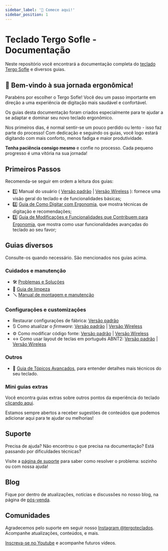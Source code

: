 ---
sidebar_label: '👋 Comece aqui!'
sidebar_position: 1
---

# Teclado Tergo Sofle - Documentação

Neste repositório você encontrará a documentação completa do <a href="https://tecladoergonomico.com.br" target="_blank">teclado Tergo Sofle</a> e diversos guias.

## 🚀 Bem-vindo à sua jornada ergonômica!

Parabéns por escolher o Tergo Sofle! Você deu um passo importante em direção a uma experiência de digitação mais saudável e confortável.

Os guias desta documentação foram criados especialmente para te ajudar a se adaptar e dominar seu novo teclado ergonômico.

Nos primeiros dias, é normal sentir-se um pouco perdido ou lento - isso faz parte do processo! Com dedicação e seguindo os guias, você logo estará digitando com mais conforto, menos fadiga e maior produtividade.

**Tenha paciência consigo mesmo** e confie no processo. Cada pequeno progresso é uma vitória na sua jornada!

## Primeiros Passos

Recomenda-se seguir em ordem a leitura dos guias:

- 1️⃣ Manual do usuário ( [Versão padrão](MANUAL_TERGO_SOFLE.md) | [Versão Wireless](MANUAL_TERGO_SOFLE_WIRELESS.md) ): fornece uma visão geral do teclado e de funcionalidades básicas;
- 2️⃣ [Guia de Como Digitar com Ergonomia](./guias/COMO_DIGITAR_COM_ERGONOMIA.md), que mostra técnicas de digitação e recomendações;
- 3️⃣ [Guia de Modificações e Funcionalidades que Contribuem para Ergonomia](./guias/MODIFICACOES_E_FUNCIONALIDADES_QUE_CONTRIBUEM_PARA_ERGONOMIA.md), que mostra como usar funcionalidades avançadas do teclado ao seu favor;

## Guias diversos

Consulte-os quando necessário. São mencionados nos guias acima.

### Cuidados e manutenção

- 🛠️ [Problemas e Soluções](./PROBLEMAS_E_SOLUCOES/README.md)
- 🧹 [Guia de limpeza](./guias/manutencao/LIMPEZA_DO_TECLADO.md)
- 🪛 [Manual de montagem e manutenção](./guias/manutencao/MANUAL_DE_MONTAGEM_E_MANUTENCAO.md)

### Configurações e customizações

- Restaurar configurações de fábrica: [Versão padrão](./guias/especifico_versao_padrao/RESTAURAR_CONFIGURACAO_DE_FABRICA.md)
- 🔃 Como atualizar o _firmware_: [Versão padrão](./guias/especifico_versao_padrao/COMO_ATUALIZAR_FIRMWARE.md) | [Versão Wireless](./guias/especifico_versao_wireless/COMO_ATUALIZAR_FIRMWARE.md)
- ⚙️ Como modificar código fonte: [Versão padrão](./guias/especifico_versao_padrao/modificar_codigo_fonte/COMO_MODIFICAR_CODIGO_FONTE.md) | [Versão Wireless](./guias/especifico_versao_wireless/COMO_MODIFICAR_CODIGO_FONTE.md)
- ↔️ Como usar layout de teclas em português ABNT2: [Versão padrão](./guias/especifico_versao_padrao/COMO_USAR_LAYOUT_PORTUGUES_BRASIL_ABNT.md) | [Versão Wireless](./guias/especifico_versao_wireless/COMO_USAR_LAYOUT_PORTUGUES_BRASIL_ABNT.md)

### Outros

- 🔬 [Guia de Tópicos Avançados](./guias/TOPICOS_AVANCADOS.md), para entender detalhes mais técnicos do seu teclado.

### Mini guias extras

Você encontra guias extras sobre outros pontos da experiência do teclado [clicando aqui](./guias/extras/README.md).

Estamos sempre abertos a receber sugestões de conteúdos que podemos adicionar aqui para te ajudar ou melhorias!

## Suporte

Precisa de ajuda? Não encontrou o que precisa na documentação? Está passando por dificuldades técnicas?

Visite a [página de suporte](https://tecladoergonomico.com.br/suporte) para saber como resolver o problema: sozinho ou com nossa ajuda!

## Blog

Fique por dentro de atualizações, notícias e discussões no nosso blog, na página de [pós-venda](https://tecladoergonomico.com.br/pos-venda/).

## Comunidades

Agradecemos pelo suporte em seguir nosso [Instagram @tergoteclados](https://www.instagram.com/tergoteclados). Acompanhe atualizações, conteúdos, e mais.

[Inscreva-se no Youtube](https://www.youtube.com/@tecladoergonomico?sub_confirmation=1) e acompanhe futuros vídeos.
